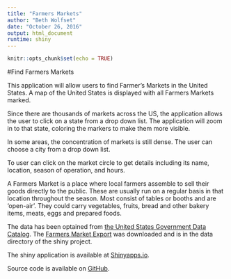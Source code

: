 ```yaml
---
title: "Farmers Markets"
author: "Beth Wolfset"
date: "October 26, 2016"
output: html_document
runtime: shiny
---
```


```r
knitr::opts_chunk$set(echo = TRUE)
```

#Find Farmers Markets

This application will allow users to find Farmer's Markets in the United States.  A map of the United States is displayed with all Farmers Markets marked.

Since there are thousands of markets across the US, the application allows the user to click on a state from a drop down list.  The application will zoom in to that state, coloring the markers to make them more visible.

In some areas, the concentration of markets is still dense.  The user can choose a city from a drop down list.

To user can click on the market circle to get details including its name, location, season of operation, and hours.

A Farmers Market is a place where local farmers assemble to sell their goods directly to the public.  These are usually run on a regular basis in that location throughout the season. Most consist of tables or booths and are 'open-air'. They could carry vegetables, fruits, bread and other bakery items, meats, eggs and prepared foods. 

The data has been optained from [the United States Government Data  Catalog](https://catalog.data.gov/dataset/farmers-markets-geographic-data).
The [Farmers Market Export](https://apps.ams.usda.gov/FarmersMarketsExport/ExcelExport.aspx) was downloaded and is in the data directory of the shiny project.

The shiny application is available at [Shinyapps.io](https://bswolfset.shinyapps.io/FarmersMarket/).

Source code is available on [GitHub](https://github.com/BSWolfset/Market/tree/gh-pages).

